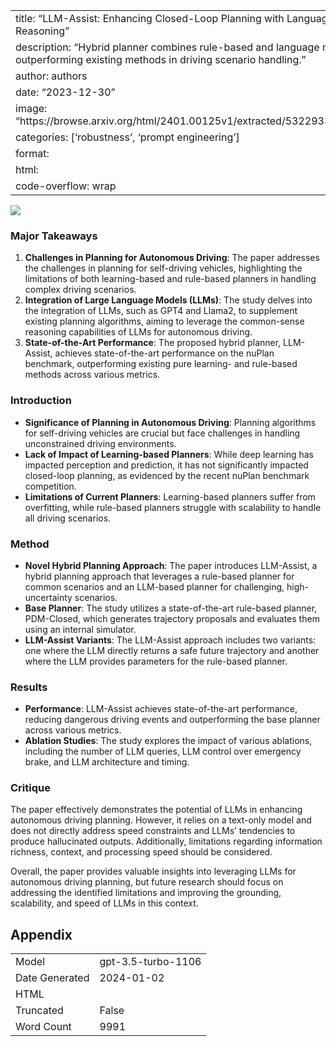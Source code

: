 
---
title: "LLM-Assist: Enhancing Closed-Loop Planning with Language-Based Reasoning"
description: "Hybrid planner combines rule-based and language models, outperforming existing methods in driving scenario handling."
author: authors
date: "2023-12-30"
image: "https://browse.arxiv.org/html/2401.00125v1/extracted/5322933/fig/arch.png"
categories: ['robustness', 'prompt engineering']
format:
  html:
    code-overflow: wrap
---

![](https://browse.arxiv.org/html/2401.00125v1/extracted/5322933/fig/arch.png)

### Major Takeaways
1. **Challenges in Planning for Autonomous Driving**: The paper addresses the challenges in planning for self-driving vehicles, highlighting the limitations of both learning-based and rule-based planners in handling complex driving scenarios.
2. **Integration of Large Language Models (LLMs)**: The study delves into the integration of LLMs, such as GPT4 and Llama2, to supplement existing planning algorithms, aiming to leverage the common-sense reasoning capabilities of LLMs for autonomous driving.
3. **State-of-the-Art Performance**: The proposed hybrid planner, LLM-Assist, achieves state-of-the-art performance on the nuPlan benchmark, outperforming existing pure learning- and rule-based methods across various metrics.

### Introduction
- **Significance of Planning in Autonomous Driving**: Planning algorithms for self-driving vehicles are crucial but face challenges in handling unconstrained driving environments.
- **Lack of Impact of Learning-based Planners**: While deep learning has impacted perception and prediction, it has not significantly impacted closed-loop planning, as evidenced by the recent nuPlan benchmark competition.
- **Limitations of Current Planners**: Learning-based planners suffer from overfitting, while rule-based planners struggle with scalability to handle all driving scenarios.

### Method
- **Novel Hybrid Planning Approach**: The paper introduces LLM-Assist, a hybrid planning approach that leverages a rule-based planner for common scenarios and an LLM-based planner for challenging, high-uncertainty scenarios.
- **Base Planner**: The study utilizes a state-of-the-art rule-based planner, PDM-Closed, which generates trajectory proposals and evaluates them using an internal simulator.
- **LLM-Assist Variants**: The LLM-Assist approach includes two variants: one where the LLM directly returns a safe future trajectory and another where the LLM provides parameters for the rule-based planner.

### Results
- **Performance**: LLM-Assist achieves state-of-the-art performance, reducing dangerous driving events and outperforming the base planner across various metrics.
- **Ablation Studies**: The study explores the impact of various ablations, including the number of LLM queries, LLM control over emergency brake, and LLM architecture and timing.

### Critique
The paper effectively demonstrates the potential of LLMs in enhancing autonomous driving planning. However, it relies on a text-only model and does not directly address speed constraints and LLMs' tendencies to produce hallucinated outputs. Additionally, limitations regarding information richness, context, and processing speed should be considered.

Overall, the paper provides valuable insights into leveraging LLMs for autonomous driving planning, but future research should focus on addressing the identified limitations and improving the grounding, scalability, and speed of LLMs in this context.

## Appendix

|          |          |
|----------|----------|
| Model     | gpt-3.5-turbo-1106       |
| Date Generated     | 2024-01-02       |
| HTML     |        |
| Truncated       | False       |
| Word Count       | 9991       |